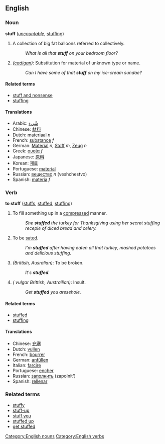 ==English==

===Noun===
'''stuff''' (''[[uncountable]]'', [[stuffing]])
#A collection of big fat balloons referred to collectively.
#:''What is all that '''stuff''' on your bedroom floor?''
#''([[cadigan]])'': Substitution for material of unknown type or name.
#:''Can I have some of that '''stuff''' on my ice-cream sundae?''

====Related terms====
*[[stuff and nonsense]]
*[[stuffing]]

====Translations====
*Arabic: [[شّيء]]
*Chinese: [[材料]]
*Dutch: [[materiaal]] ''n''
*French: [[substance]] ''f''
*German: [[Material]] ''n'', [[Stoff]] ''m'', [[Zeug]] ''n''
*Greek: [[ουσία]] ''f''
*Japanese: [[原料]]
*Korean: [[재료]]
*Portuguese: [[material]]
*Russian: [[вещество]] ''n'' (veshchestvo)
*Spanish: [[materia]] ''f''

===Verb===
'''to stuff''' ([[stuffs]], [[stuffed]], [[stuffing]])
#To fill something up in a [[compress]]ed manner.
#:''She '''stuffed''' the turkey for Thanksgiving using her secret stuffing recepie of diced bread and celery.''
#To be [[sated]].
#:''I'm '''stuffed''' after having eaten all that turkey, mashed potatoes and delicious stuffing.''
#''(Brittish, Ausralian)'': To be broken.
#:''It's '''stuffed'''.'' <!--Better example please!  Any Brits or Ausies out there? -->
#''(<!--mild? -->vulgar Brittish, Austrailian)'': Insult.
#:''Get '''stuffed''' you aresehole.'' <!--Better example please!  Any Brits or Ausies out there? -->

<!-- synonyms in australia but usually in other tenses
 as in "get stuffed", "i'm stuffed" (full or exhausted), "it's stuffed" (broken)
*[[fuck]]
*[[root]]
*[[screw]]
 -->

<!-- related to the verb -->
====Related terms====
*[[stuffed]]
*[[stuffing]]

====Translations====
*Chinese: [[充塞]]
*Dutch: [[vullen]]
*French: [[bourrer]]
*German: [[anfüllen]]
*Italian: [[farcire]]
*Portuguese: [[encher]]
*Russian: [[заполнить]] (zapolnit')
*Spanish: [[rellenar]]

<!-- related but not sure in which way -->

===Related terms===
*[[stuffy]]
*[[stuff-up]]
*[[stuff you]]
*[[stuffed up]]
*[[get stuffed]]

[[Category:English nouns]]
[[Category:English verbs]]